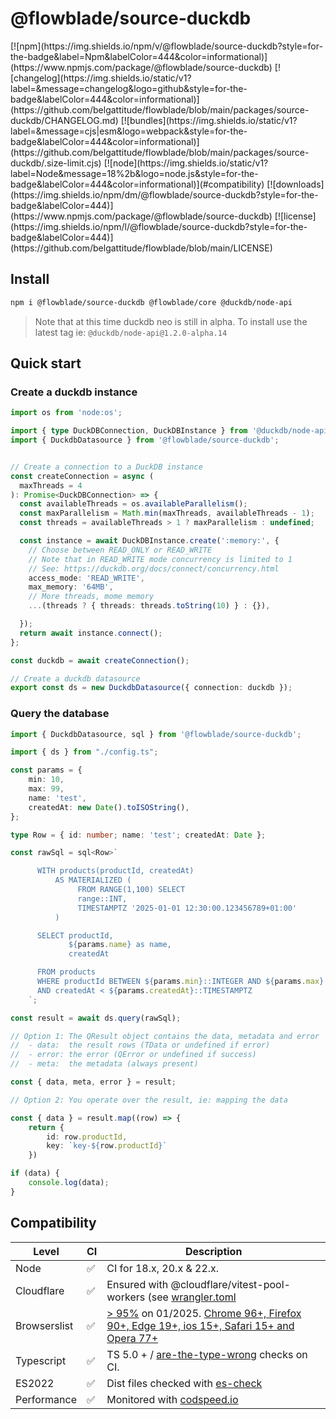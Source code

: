 # @flowblade/source-duckdb

<div className={'shields-ctn'}>
[![npm](https://img.shields.io/npm/v/@flowblade/source-duckdb?style=for-the-badge&label=Npm&labelColor=444&color=informational)](https://www.npmjs.com/package/@flowblade/source-duckdb)
[![changelog](https://img.shields.io/static/v1?label=&message=changelog&logo=github&style=for-the-badge&labelColor=444&color=informational)](https://github.com/belgattitude/flowblade/blob/main/packages/source-duckdb/CHANGELOG.md)
[![bundles](https://img.shields.io/static/v1?label=&message=cjs|esm&logo=webpack&style=for-the-badge&labelColor=444&color=informational)](https://github.com/belgattitude/flowblade/blob/main/packages/source-duckdb/.size-limit.cjs)
[![node](https://img.shields.io/static/v1?label=Node&message=18%2b&logo=node.js&style=for-the-badge&labelColor=444&color=informational)](#compatibility)
[![downloads](https://img.shields.io/npm/dm/@flowblade/source-duckdb?style=for-the-badge&labelColor=444)](https://www.npmjs.com/package/@flowblade/source-duckdb)
[![license](https://img.shields.io/npm/l/@flowblade/source-duckdb?style=for-the-badge&labelColor=444)](https://github.com/belgattitude/flowblade/blob/main/LICENSE)
</div>

## Install

```sh npm2yarn
npm i @flowblade/source-duckdb @flowblade/core @duckdb/node-api
```

> Note that at this time duckdb neo is still in alpha. To install use the latest tag
> ie: `@duckdb/node-api@1.2.0-alpha.14`

## Quick start

### Create a duckdb instance

```typescript
import os from 'node:os';

import { type DuckDBConnection, DuckDBInstance } from '@duckdb/node-api';
import { DuckdbDatasource } from '@flowblade/source-duckdb';


// Create a connection to a DuckDB instance
const createConnection = async (
  maxThreads = 4
): Promise<DuckDBConnection> => {
  const availableThreads = os.availableParallelism();
  const maxParallelism = Math.min(maxThreads, availableThreads - 1);
  const threads = availableThreads > 1 ? maxParallelism : undefined;

  const instance = await DuckDBInstance.create(':memory:', {
    // Choose between READ_ONLY or READ_WRITE
    // Note that in READ_WRITE mode concurrency is limited to 1
    // See: https://duckdb.org/docs/connect/concurrency.html
    access_mode: 'READ_WRITE',
    max_memory: '64MB',
    // More threads, mome memory
    ...(threads ? { threads: threads.toString(10) } : {}),

  });
  return await instance.connect();
};

const duckdb = await createConnection();

// Create a duckdb datasource
export const ds = new DuckdbDatasource({ connection: duckdb });
```

### Query the database

```typescript
import { DuckdbDatasource, sql } from '@flowblade/source-duckdb';

import { ds } from "./config.ts";

const params = {
    min: 10,
    max: 99,
    name: 'test',
    createdAt: new Date().toISOString(),
};

type Row = { id: number; name: 'test'; createdAt: Date };

const rawSql = sql<Row>`

      WITH products(productId, createdAt)
          AS MATERIALIZED (
               FROM RANGE(1,100) SELECT
               range::INT,
               TIMESTAMPTZ '2025-01-01 12:30:00.123456789+01:00'
          )

      SELECT productId,
             ${params.name} as name,
             createdAt

      FROM products
      WHERE productId BETWEEN ${params.min}::INTEGER AND ${params.max}::INTEGER
      AND createdAt < ${params.createdAt}::TIMESTAMPTZ
    `;

const result = await ds.query(rawSql);

// Option 1: The QResult object contains the data, metadata and error
//  - data:  the result rows (TData or undefined if error)
//  - error: the error (QError or undefined if success)
//  - meta:  the metadata (always present)

const { data, meta, error } = result;

// Option 2: You operate over the result, ie: mapping the data

const { data } = result.map((row) => {
    return {
        id: row.productId,
        key: `key-${row.productId}`
    })

if (data) {
    console.log(data);
}
```

## Compatibility

| Level        | CI | Description                                                                                                                                                                                                                                                                                                                                                            |
|--------------|----|------------------------------------------------------------------------------------------------------------------------------------------------------------------------------------------------------------------------------------------------------------------------------------------------------------------------------------------------------------------------|
| Node         | ✅  | CI for 18.x, 20.x & 22.x.                                                                                                                                                                                                                                                                                                                                              |
| Cloudflare   | ✅  | Ensured with @cloudflare/vitest-pool-workers (see [wrangler.toml](https://github.com/belgattitude/flowblade/blob/main/devtools/vitest/wrangler.toml)                                                                                                                                                                                                                   |
| Browserslist | ✅  | [> 95%](https://browserslist.dev/?q=ZGVmYXVsdHMsIGNocm9tZSA%2BPSA5NiwgZmlyZWZveCA%2BPSAxMDUsIGVkZ2UgPj0gMTEzLCBzYWZhcmkgPj0gMTUsIGlvcyA%2BPSAxNSwgb3BlcmEgPj0gMTAzLCBub3QgZGVhZA%3D%3D) on 01/2025. [Chrome 96+, Firefox 90+, Edge 19+, ios 15+, Safari 15+ and Opera 77+](https://github.com/belgattitude/flowblade/blob/main/packages/source-duckdb/.browserslistrc) |
| Typescript   | ✅  | TS 5.0 + / [are-the-type-wrong](https://github.com/arethetypeswrong/arethetypeswrong.github.io) checks on CI.                                                                                                                                                                                                                                                          |
| ES2022       | ✅  | Dist files checked with [es-check](https://github.com/yowainwright/es-check)                                                                                                                                                                                                                                                                                           |
| Performance  | ✅  | Monitored with [codspeed.io](https://codspeed.io/belgattitude/flowblade)                                                                                                                                                                                                                                                                                               |


